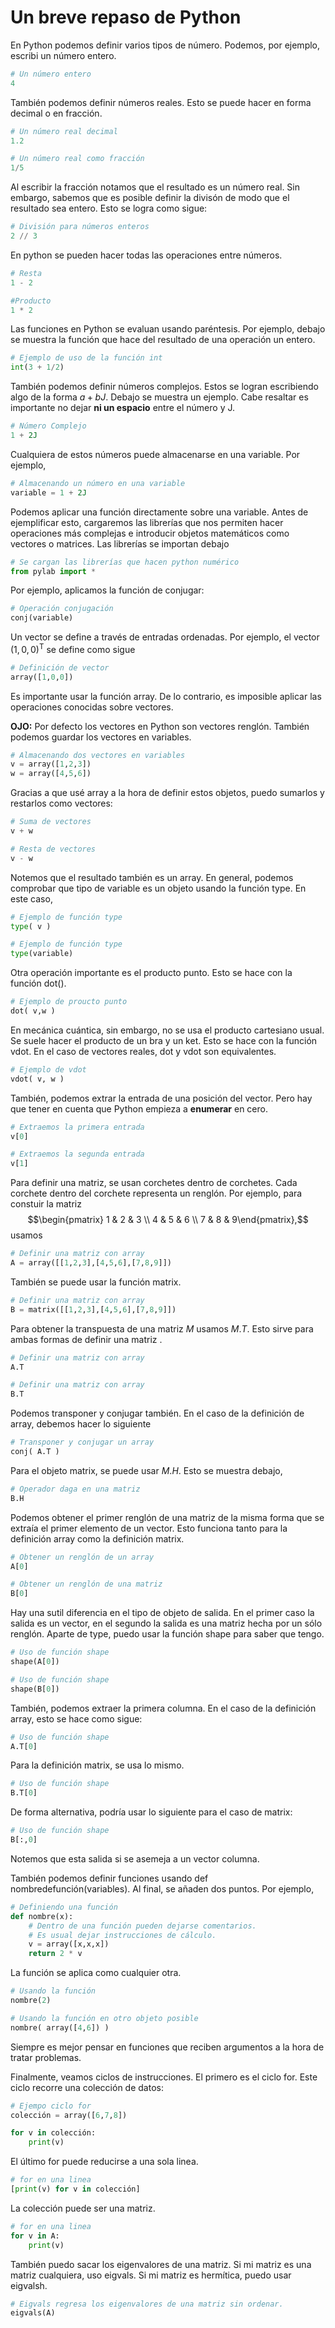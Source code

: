 # Un breve repaso de Python

En Python podemos definir varios tipos de número. Podemos, por ejemplo, escribi un número entero.

```python
# Un número entero
4
```

También podemos definir números reales. Esto se puede hacer en forma decimal o en fracción.

```python
# Un número real decimal
1.2
```

```python
# Un número real como fracción
1/5
```

Al escribir la fracción notamos que el resultado es un número real. Sin embargo, sabemos que es posible definir la divisón de modo que el resultado sea entero. Esto se logra como sigue:

```python
# División para números enteros
2 // 3
```

En python se pueden hacer todas las operaciones entre números. 

```python
# Resta
1 - 2
```

```python
#Producto
1 * 2
```

Las funciones en Python se evaluan usando paréntesis. Por ejemplo, debajo se muestra la función que hace del resultado de una operación un entero.

```python
# Ejemplo de uso de la función int
int(3 + 1/2)
```

También podemos definir números complejos. Estos se logran escribiendo algo de la forma $a + bJ$. Debajo se muestra un ejemplo. Cabe resaltar es importante no dejar **ni un espacio** entre el número y J.

```python
# Número Complejo 
1 + 2J
```

Cualquiera de estos números puede almacenarse en una variable. Por ejemplo, 

```python
# Almacenando un número en una variable 
variable = 1 + 2J
```

Podemos aplicar una función directamente sobre una variable. Antes de ejemplificar esto, cargaremos las librerías que nos permiten hacer operaciones más complejas e introducir objetos matemáticos como vectores o matrices. Las librerías se importan debajo 

```python
# Se cargan las librerías que hacen python numérico
from pylab import *
```

Por ejemplo, aplicamos la función de conjugar: 

```python
# Operación conjugación 
conj(variable)
```

Un vector se define a través de entradas ordenadas. Por ejemplo, el vector $(1,0,0)^{\text{T}}$ se define como sigue

```python
# Definición de vector
array([1,0,0])
```
Es importante usar la función array. De lo contrario, es imposible aplicar las operaciones conocidas sobre vectores.

**OJO:** Por defecto los vectores en Python son vectores renglón. También podemos guardar los vectores en variables.

```python
# Almacenando dos vectores en variables
v = array([1,2,3])
w = array([4,5,6])
```

Gracias a que usé array a la hora de definir estos objetos, puedo sumarlos y restarlos como vectores: 

```python
# Suma de vectores
v + w
```
```python
# Resta de vectores
v - w
```

Notemos que el resultado también es un array. En general, podemos comprobar que tipo de variable es un objeto usando la función type. En este caso, 

```python
# Ejemplo de función type 
type( v )
```

```python
# Ejemplo de función type 
type(variable)
```

Otra operación importante es el producto punto. Esto se hace con la función dot().

```python
# Ejemplo de proucto punto
dot( v,w )
```

En mecánica cuántica, sin embargo, no se usa el producto cartesiano usual. Se suele hacer el producto de un bra y un ket. Esto se hace con la función vdot. En el caso de vectores reales, dot y vdot son equivalentes. 

```python
# Ejemplo de vdot
vdot( v, w )
```

También, podemos extrar la entrada de una posición del vector. Pero hay que tener en cuenta que Python empieza a **enumerar** en cero. 

```python
# Extraemos la primera entrada
v[0]
```

```python
# Extraemos la segunda entrada
v[1]
```

Para definir una matriz, se usan corchetes dentro de corchetes. Cada corchete dentro del corchete representa un renglón. Por ejemplo, para constuir la matriz $$\begin{pmatrix} 1 & 2 & 3 \\
4 & 5 & 6 \\
7 & 8 & 9\end{pmatrix},$$ 
usamos 
```python
# Definir una matriz con array
A = array([[1,2,3],[4,5,6],[7,8,9]])
```

También se puede usar la función matrix.

```python
# Definir una matriz con array
B = matrix([[1,2,3],[4,5,6],[7,8,9]])
```

Para obtener la transpuesta de una matriz $M$ usamos $M.T$. Esto sirve para ambas formas de definir una matriz . 

```python
# Definir una matriz con array
A.T
```

```python
# Definir una matriz con array
B.T
```

Podemos transponer y conjugar también. En el caso de la definición de array, debemos hacer lo siguiente

```python
# Transponer y conjugar un array
conj( A.T )
```

Para el objeto matrix, se puede usar $M.H$. Esto se muestra debajo, 

```python
# Operador daga en una matriz
B.H
```

Podemos obtener el primer renglón de una matriz de la misma forma que se extraía el primer elemento de un vector. Esto funciona tanto para la definición array como la definición matrix.

```python
# Obtener un renglón de un array
A[0]
```

```python
# Obtener un renglón de una matriz
B[0]
```

Hay una sutil diferencia en el tipo de objeto de salida. En el primer caso la salida es un vector, en el segundo la salida es una matriz hecha por un sólo renglón. Aparte de type, puedo usar la función shape para saber que tengo. 

```python
# Uso de función shape
shape(A[0])
```
```python
# Uso de función shape
shape(B[0])
```

También, podemos extraer la primera columna. En el caso de la definición array, esto se hace como sigue:

```python
# Uso de función shape
A.T[0]
```

Para la definición matrix, se usa lo mismo. 

```python
# Uso de función shape
B.T[0]
```

De forma alternativa, podría usar lo siguiente para el caso de matrix:

```python
# Uso de función shape
B[:,0]
```

Notemos que esta salida si se asemeja a un vector columna.

También podemos definir funciones usando def nombredefunción(variables). Al final, se añaden dos puntos. Por ejemplo,

```python
# Definiendo una función
def nombre(x):
    # Dentro de una función pueden dejarse comentarios.
    # Es usual dejar instrucciones de cálculo.
    v = array([x,x,x])
    return 2 * v
```

La función se aplica como cualquier otra. 

```python
# Usando la función
nombre(2)
```

```python
# Usando la función en otro objeto posible
nombre( array([4,6]) )
```

Siempre es mejor pensar en funciones que reciben argumentos a la hora de tratar problemas.

Finalmente, veamos ciclos de instrucciones. El primero es el ciclo for. Este ciclo recorre una colección de datos:

```python
# Ejempo ciclo for
colección = array([6,7,8])

for v in colección:
    print(v)
```

El último for puede reducirse a una sola linea.

```python
# for en una linea
[print(v) for v in colección]
```

La colección puede ser una matriz.

```python
# for en una linea
for v in A:
    print(v)
```

También puedo sacar los eigenvalores de una matriz. Si mi matriz es una matriz cualquiera, uso eigvals. Si mi matriz es hermítica, puedo usar eigvalsh.

```python
# Eigvals regresa los eigenvalores de una matriz sin ordenar. 
eigvals(A)
```
